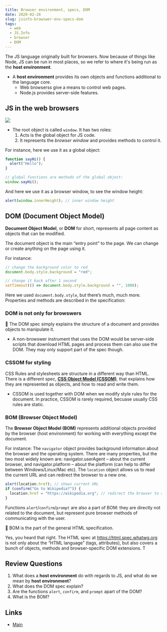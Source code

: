 ```yaml
---
title: Browser environment, specs, DOM
date: 2020-02-26
slug: jsinfo-browswer-env-specs-dom
tags:
  - web
  - JS.Info
  - browser
  - DOM
---
```


The JS language originally built for browsers. Now because of things like Node, JS can be run in most places, so we refer to where it's being run as the **host environment**.

- A **host environment** provides its own objects and functions additional to the language core.
    - Web browserss give a means to control web pages.
    - Node.js provides server-side features.

## JS in the web browsers
![](/js-in-web-browser.png)
- The root object is called `window`. It has two roles:  
    1. Acts is the global object for JS code. 
    1. It represents the *browser window* and provides methods to control it.  

For instance, here we use it as a global object:
```js
function sayHi() {
  alert("Hello");
}

// global functions are methods of the global object:
window.sayHi();
```

And here we use it as a browser window, to see the window height:
```js
alert(window.innerHeight); // inner window height
```

## DOM (Document Object Model)

**Document Object Model**, or **DOM** for short, represents all page content as objects that can be modified.

The document object is the main “entry point” to the page. We can change or create anything on the page using it.

For instance:
```js
// change the background color to red
document.body.style.background = "red";

// change it back after 1 second
setTimeout(() => document.body.style.background = "", 1000);
```

Here we used `document.body.style`, but there’s much, much more. Properties and methods are described in the specification:

### DOM is not only for browswers
📝 The DOM spec simply explains the structure of a document and provides objects to manipulate it.
- A non-browswer instrument that uses the DOM would be server-side scripts that download HTML pages and process them can also use the DOM. They may only support part of the spec though.

### CSSOM for styling
CSS Rules and stylesheets are structure in a different way than HTML. There is a different spec, [**CSS Object Model (CSSOM)**](https://www.w3.org/TR/cssom-1/), that explains how they are represented as objects, and how to read and write them.

- CSSOM is used together with DOM when we modify style rules for the document. In practice, CSSOM is rarely required, becuase usually CSS rules are static.

### BOM (Browser Object Model)
The **Browser Object Model (BOM)** represents additional objects provided by the browser (host environment) for working with everything except the document.

For instance:
The `navigator` object provides background information about the browser and the operating system. There are many properties, but the two most widely known are: navigator.userAgent – about the current browser, and navigator.platform – about the platform (can help to differ between Windows/Linux/Mac etc).
The `location` object allows us to read the current URL and can redirect the browser to a new one.
```js
alert(location.href); // shows current URL
if (confirm("Go to Wikipedia?")) {
  location.href = "https://wikipedia.org"; // redirect the browser to another URL
}
```
Functions `alert`/`confirm`/`prompt` are also a part of BOM: they are directly not related to the document, but represent pure browser methods of communicating with the user.

📝 BOM is the part of the general HTML specification.

Yes, you heard that right. The HTML spec at https://html.spec.whatwg.org is not only about the “HTML language” (tags, attributes), but also covers a bunch of objects, methods and browser-specific DOM extensions. T


## Review Questions
1. What does a **host environment** do with regards to JS, and what do we mean by **host environment**?
1. What does the DOM spec explain?
1. Are the functions `alert`, `confirm`, and `prompt` apart of the DOM?
1. What is the BOM?

## Links
- [Main](jsinfo-main)